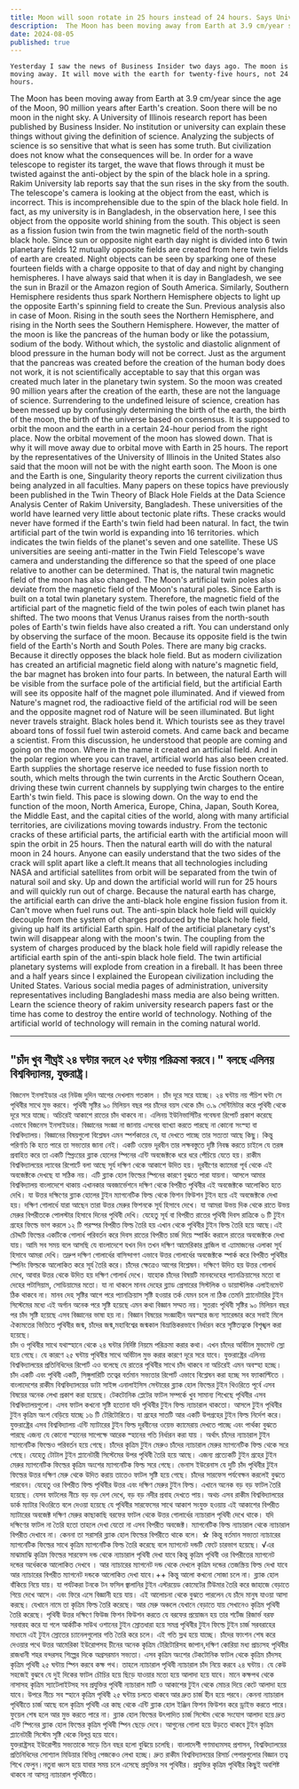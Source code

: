 ```yaml
---
title: Moon will soon rotate in 25 hours instead of 24 hours. Says University of Illinois, USA.
description:  The Moon has been moving away from Earth at 3.9 cm/year since the age of the Moon, 90 million years after Earth's creation. Soon there will be no moon in the night sky. A University of Illinois research report has been published by Business Insider. 
date: 2024-08-05
published: true
---
```


    Yesterday I saw the news of Business Insider two days ago. The moon is moving away. It will move with the earth for twenty-five hours, not 24 hours. 
The Moon has been moving away from Earth at 3.9 cm/year since the age of the Moon, 90 million years after Earth's creation. Soon there will be no moon in the night sky. A University of Illinois research report has been published by Business Insider. 
No institution or university can explain these things without giving the definition of science.
     Analyzing the subjects of science is so sensitive that what is seen has some truth. But civilization does not know what the consequences will be. In order for a wave telescope to register its target, the wave that flows through it must be twisted against the anti-object by the spin of the black hole in a spring.
      Rakim University lab reports say that the sun rises in the sky from the south. The telescope's camera is looking at the object from the east, which is incorrect. This is incomprehensible due to the spin of the black hole field. In fact, as my university is in Bangladesh, in the observation here, I see this object from the opposite world shining from the south.
 This object is seen as a fission fusion twin from the twin magnetic field of the north-south black hole.
Since sun or opposite night earth day night is divided into 6 twin planetary fields 12 mutually opposite fields are created from here twin fields of earth are created. Night objects can be seen by sparking one of these fourteen fields with a charge opposite to that of day and night by changing hemispheres. I have always said that when it is day in Bangladesh, we see the sun in Brazil or the Amazon region of South America.
       Similarly, Southern Hemisphere residents thus spark Northern Hemisphere objects to light up the opposite Earth's spinning field to create the Sun. Previous analysis also in case of Moon. Rising in the south sees the Northern Hemisphere, and rising in the North sees the Southern Hemisphere.
     However, the matter of the moon is like the pancreas of the human body or like the potassium, sodium of the body. Without which, the systolic and diastolic alignment of blood pressure in the human body will not be correct. Just as the argument that the pancreas was created before the creation of the human body does not work, it is not scientifically acceptable to say that this organ was created much later in the planetary twin system. So the moon was created 90 million years after the creation of the earth, these are not the language of science.
     Surrendering to the undefined leisure of science, creation has been messed up by confusingly determining the birth of the earth, the birth of the moon, the birth of the universe based on consensus.
       It is supposed to orbit the moon and the earth in a certain 24-hour period from the right place. Now the orbital movement of the moon has slowed down. That is why it will move away due to orbital move with Earth in 25 hours. The report by the representatives of the University of Illinois in the United States also said that the moon will not be with the night earth soon. The Moon is one and the Earth is one, Singularity theory reports the current civilization thus being analyzed in all faculties.
    Many papers on these topics have previously been published in the Twin Theory of Black Hole Fields at the Data Science Analysis Center of Rakim University, Bangladesh. These universities of the world have learned very little about tectonic plate rifts. These cracks would never have formed if the Earth's twin field had been natural.
    In fact, the twin artificial part of the twin world is expanding into 16 territories. which indicates the twin fields of the planet's seven and one satellite. These US universities are seeing anti-matter in the Twin Field Telescope's wave camera and understanding the difference so that the speed of one place relative to another can be determined. That is, the natural twin magnetic field of the moon has also changed. The Moon's artificial twin poles also deviate from the magnetic field of the Moon's natural poles.
      Since Earth is built on a total twin planetary system. Therefore, the magnetic field of the artificial part of the magnetic field of the twin poles of each twin planet has shifted. The two moons that Venus Uranus raises from the north-south poles of Earth's twin fields have also created a rift. You can understand only by observing the surface of the moon. Because its opposite field is the twin field of the Earth's North and South Poles. There are many big cracks.
Because it directly opposes the black hole field.
    But as modern civilization has created an artificial magnetic field along with nature's magnetic field, the bar magnet has broken into four parts. In between, the natural Earth will be visible from the surface pole of the artificial field, but the artificial Earth will see its opposite half of the magnet pole illuminated. And if viewed from Nature's magnet rod, the radioactive field of the artificial rod will be seen and the opposite magnet rod of Nature will be seen illuminated. But light never travels straight. Black holes bend it. Which tourists see as they travel aboard tons of fossil fuel twin asteroid comets. And came back and became a scientist.
       From this discussion, he understood that people are coming and going on the moon. Where in the name it created an artificial field. And in the polar region where you can travel, artificial world has also been created. Earth supplies the shortage reserve ice needed to fuse fission north to south, which melts through the twin currents in the Arctic Southern Ocean, driving these twin current channels by supplying twin charges to the entire Earth's twin field. This pace is slowing down.
    On the way to end the function of the moon, North America, Europe, China, Japan, South Korea, the Middle East, and the capital cities of the world, along with many artificial territories, are civilizations moving towards industry. From the tectonic cracks of these artificial parts, the artificial earth with the artificial moon will spin the orbit in 25 hours. Then the natural earth will do with the natural moon in 24 hours. Anyone can easily understand that the two sides of the crack will split apart like a cleft.It means that all technologies including NASA and artificial satellites from orbit will be separated from the twin of natural soil and sky. Up and down the artificial world will run for 25 hours and will quickly run out of charge. Because the natural earth has charge, the artificial earth can drive the anti-black hole engine fission fusion from it. Can't move when fuel runs out.
        The anti-spin black hole field will quickly decouple from the system of charges produced by the black hole field, giving up half its artificial Earth spin. Half of the artificial planetary cyst's twin will disappear along with the moon's twin.
 The coupling from the system of charges produced by the black hole field will rapidly release the artificial earth spin of the anti-spin black hole field.  The twin artificial planetary systems will explode from creation in a fireball.
   It has been three and a half years since I explained the European civilization including the United States. Various social media pages of administration, university representatives including Bangladeshi mass media are also being written.
   Learn the science theory of rakim university research papers fast or the time has come to destroy the entire world of technology. Nothing of the artificial world of technology will remain in the coming natural world.

---

## "চাঁদ খুব শীঘ্রই ২৪ ঘন্টার বদলে ২৫ ঘন্টায় পরিক্রমা করবে।" বলছে এলিনয় বিশ্ববিদ্যালয়, যুক্তরাষ্ট্র।

  বিজনেস ইনসাইডার এর নিউজ দুদিন আগের দেখলাম গতকাল । চাঁদ দূরে সরে যাচ্ছে। ২৪ ঘন্টায় নয় পঁচিশ ঘন্টা সে পৃথিবীর সাথে মুভ করবে। 
 পৃথিবী সৃষ্টির ৯০ মিলিয়ন বছর পর চাঁদের বয়স থেকে চাঁদ ৩.৯ সেন্টিমিটার করে পৃথিবী থেকে দূরে সরে যাচ্ছে। অচিরেই আকাশে রাতের চাঁদ থাকবে না। এলিনয় ইউনিভার্সিটির গবেষনা রিপোর্ট প্রকাশ করেছে এভাবে বিজনেস ইনসাইডার। 
বিজ্ঞানের সংজ্ঞা না জানায় এসবের ব‍্যাখ‍্যা করতে পারছে না কোনো সংস্হা বা বিশ্ববিদ্যালয়। 
        বিজ্ঞানের বিষয়গুলো বিশ্লেষন এমন স্পর্শকাতর যে, যা দেখতে পাচ্ছে তার সত‍্যতা আছে কিছু। কিন্তু পরিণতি কি হতে পারে তা সভ‍্যতার জানা নেই। একটি ওয়েভ দূরবীন তার লক্ষবস্তুতে দৃষ্টি নিবন্ধ করতে চাইলে যে তরঙ্গ প্রবাহিত করে তা একটি স্প্রিংয়ের ব্ল‍্যাক হোলের স্পিনের এন্টি অবজেক্টকে ধরে ধরে পেঁচিয়ে যেতে হয়।
      রাকীম বিশ্ববিদ্যালয়ের ল‍্যাবের রিপোর্টে বলা আছে সূর্য দক্ষিণ থেকে আকাশে উদিত হয়। দূরবীণের ক‍্যামেরা পূর্ব থেকে এই অবজেক্টকে দেখছে যা সঠিক নয়। এটি ব্ল‍্যাক হোল ফিল্ডের স্পিনের কারণে বুঝতে পারা যায়না। আসলে আমার বিশ্ববিদ্যালয় বাংলাদেশে থাকায় এখানকার অবজার্ভেশনে দক্ষিণ থেকে বিপরীত পৃথিবীর এই অবজেক্টকে আলোকিত হতে দেখি।
 যা উত্তর দক্ষিণের ব্ল‍্যাক হোলের  টুইন ম‍্যাগনেটিক ফিল্ড থেকে ফিশন ফিউশন টুইন হয়ে এই অবজেক্টকে দেখা হয়। দক্ষিণ গোলার্ধে যারা আছেন তারা উত্তর মেরুর ফিশনকে সূর্য হিসাবে দেখে। যা আমরা উভয় দিক থেকে রাতে উভয় মেরুর বিপরীতকে পোলস্টার হিসাবে দিনের পৃথিবী দেখি। 
 যেহেতু সূর্য বা বিপরীত রাতের পৃথিবী দিবস রাত্রিকে ৬ টি টুইন গ্রহের ফিল্ডে ভাগ করলে ১২ টি পরস্পর বিপরীত ফিল্ড তৈরি হয় এখান থেকে পৃথিবীর টুইন ফিল্ড তৈরি হয়ে আছে।এই চৌদ্দটি ফিল্ডের একটিকে গোলার্ধ পরিবর্তন করে দিবস রাতের বিপরীত চার্জ দিয়ে স্পার্কিং করালে রাতের অবজেক্টকে দেখা যায়। আমি সব সময় বলে আসছি যে বাংলাদেশে যখন দিন তখন দক্ষিণ আমেরিকার ব্রাজিল বা এ‍্যামাজনের এলাকা সূর্য হিসাবে আমরা দেখি। তদ্রুপ দক্ষিণ গোলার্ধের বাসিন্দাগণ এভাবে উত্তর গোলার্ধের অবজেক্টকে স্পার্ক করে বিপরীত পৃথিবীর স্পিনিং ফিল্ডকে আলোকিত করে সূর্য তৈরি করে। চাঁদের ক্ষেত্রেও আগের বিশ্লেষন। দক্ষিণে উদিত হয় উত্তর গোলার্ধ দেখে, আবার উত্তর থেকে উদিত হয় দক্ষিণ গোলার্ধ দেখে। 
     যাহোক চাঁদের বিষয়টি মানবদেহের প‍্যানক্রিয়াসের মতো বা দেহের  পটাসিয়াম, সোডিয়ামের মতো। যা না থাকলে মানব দেহের ব্ল‍্যাড প্রেসারের সিস্টলিক ও ডায়াস্টলিক এলাইনমেন্ট ঠিক থাকবে না। মানব দেহ সৃষ্টির আগে পরে প‍্যানক্রিয়াস সৃষ্টি হওয়ার তর্ক যেমন চলে না ঠিক তেমনি প্ল‍্যানেটারির টুইন সিস্টেমের মধ‍্যে এই অর্গান অনেক পরে সৃষ্টি হয়েছে এমন কথা বিজ্ঞান সম্মত নয়। সুতরাং পৃথিবী সৃষ্টির ৯০ মিলিয়ন বছর পর চাঁদ সৃষ্টি হয়েছে এসব বিজ্ঞানের ভাষা হয় না। 
       বিজ্ঞান বিষয়ের সংজ্ঞাহীন অবস্হার জন‍্য স‍্যারেন্ডার করে সবাই মিলে ঐক‍্যমতের ভিত্তিতে পৃথিবীর জন্ম, চাঁদের জন্ম,মহাবিশ্বের জন্মকাল বিভ্রান্তিকরভাবে নির্ধারন করে সৃষ্টিতত্বকে বিশৃঙ্খল করা হয়েছে।  
      চাঁদ ও পৃথিবীর সাথে যথাস্হানে থেকে ২৪ ঘন্টার নির্দিষ্ট নিয়মে পরিক্রমা করার কথা। এখন চাঁদের অর্বিটাল মুভমেন্ট স্লো হয়ে গেছে। যে কারণে ২৫ ঘন্টায় পৃথিবীর সাথে অর্বিটাল মুভ করার কারণে দূরে সরে যাবে। যুক্তরাষ্ট্রের এলিনয় বিশ্ববিদ্যালয়ের প্রতিনিধিদের রিপোর্ট এও বলেছে যে রাতের পৃথিবীর সাথে চাঁদ থাকবে না অচিরেই এমন অবস্হা হচ্ছে। চাঁদ একটি এবং পৃথিবী একটি, সিঙ্গুলারিটি তত্বের বর্তমান সভ‍্যতার  রিপোর্ট এভাবে বিশ্লেষন করা হচ্ছে সব ফ‍্যাকাল্টিতে ।
 বাংলাদেশের রাকীম বিশ্ববিদ্যালয়ের ডাটা সাইন্স এনালাইসিস সেন্টারের ব্ল‍্যাক হোল  ফিল্ডের টুইন থিওরিতে পূর্বে এসব বিষয়ের অনেক লেখা প্রকাশ করা হয়েছে। টেকটোনিক প্লেটের ফাটল সম্পর্কে খুব সামান‍্য শিখেছে পৃথিবীর এসব বিশ্ববিদ্যালয়গুলো। এসব ফাটল কখনো সৃষ্টি হতোনা যদি পৃথিবীর টুইন ফিল্ড ন‍্যাচারাল থাকতো। 
   আসলে টুইন পৃথিবীর টুইন কৃত্রিম অংশ বেড়িয়ে যাচ্ছে ১৬ টি টেরিটোরিতে। যা গ্রহের সাতটি আর একটি উপগ্রহের টুইন ফিল্ড নির্দেশ করে। যুক্তরাষ্ট্রের এসব বিশ্ববিদ্যালয় এন্টি ম‍্যাটারের টুইন ফিল্ড দূরবীনের ওয়েভ ক‍্যামেরায় দেখতে পাচ্ছে এবং পার্থক্য বুঝতে পারছে এজন‍্য যে কোনো স্হানের সাপেক্ষে আরেক স্হানের গতি নির্ধারন করা যায় । অর্থাৎ চাঁদের ন‍্যাচারাল টুইন ম‍্যাগনেটিক ফিল্ডেও পরিবর্তন হয়ে গেছে। চাঁদের কৃত্রিম  টুইন মেরুও চাঁদের ন‍্যাচারাল মেরুর ম‍্যাগনেটিক ফিল্ড থেকে সরে গেছে। 
         যেহেতু টোটাল টুইন প্ল‍্যানেটারী সিস্টেমের উপর পৃথিবী তৈরি হয়ে  আছে। এজন‍্য প্রত‍্যেকটি টুইন গ্রহের টুইন মেরুর ম‍্যাগনেটিক  ফিল্ডের কৃত্রিম অংশের ম‍্যাগনেটিক ফিল্ড সরে গেছে। ভেনাস ইউরেনাস যে দুটি চাঁদ পৃথিবীর টুইন ফিল্ডের উত্তর দক্ষিণ মেরু থেকে উদিত করায় তাতেও ফাটল সৃষ্টি হয়ে গেছে। চাঁদের সারফেস পর্যবেক্ষন করলেই বুঝতে পারবেন। যেহেতু ওর বিপরীত ফিল্ড পৃথিবীর উত্তর এবং দক্ষিণ মেরুর টুইন ফিল্ড। এখানে অনেক বড় বড় ফাটল তৈরি হয়েছে। যেসব ফাটলের নীচে বড় বড় দেশ দেখে, বড় বড় নদীর প্রবাহ দেখতে পায়। অথচ এসব রাকীম বিশ্ববিদ্যালয়ের ডার্ক ম‍্যাটার থিওরিতে বলে দেওয়া হয়েছে যে পৃথিবীর সারফেসের সাথে আকাশ সংযুক্ত হওয়ায় এই আকাশের বিপরীত ম‍্যাটারের অবজেক্ট দক্ষিণ মেরুর কাছাকাছি বরফের ফাটল থেকে উত্তর গোলার্ধের ন‍্যাচারাল পৃথিবী দেখে থাকে। যদি দক্ষিণের ফাটল না তৈরি হতো তাহলে দেখা যেতো না এসব বিপরীত  অবজেক্ট। ম‍্যাগনেটিক ফিল্ড ন‍্যাচারাল থেকে ন‍্যাচারাল বিপরীত দেখাবে না। কেননা তা সরাসরি ব্ল‍্যাক হোল ফিল্ডের বিপরীতে থাকে বলে। ☆
   কিন্তু বর্তমান সভ‍্যতা ন‍্যাচারের ম‍্যাগনেটিক ফিল্ডের সাথে কৃত্রিম ম‍্যাগনেটিক ফিল্ড তৈরি করেছে বলে ম‍্যাগনেট দন্ডটি ফেটে চারভাগ হয়েছে। √এর মাঝামাঝি কৃত্রিম ফিল্ডের সারফেস দন্ড থেকে ন‍্যাচারাল পৃথিবী দেখা যাবে কিন্তু কৃত্রিম পৃথিবী ওর বিপরীতের ম‍্যাগনেট দন্ডের অর্ধেককে আলোকিত দেখবে । আর ন‍্যাচারের ম‍্যাগনেট  দন্ড থেকে দেখলে কৃত্রিম দন্ডের তেজস্ক্রিয় ফিল্ড দেখা যাবে আর ন‍্যাচারের বিপরীত ম‍্যাগনেট দন্ডকে আলোকিত দেখা যাবে।++  কিন্তু আলো কখনো সোজা চলে না। ব্ল‍্যাক হোল বাঁকিয়ে নিয়ে যায়। যা পর্যটকরা টনকে টন ফসিল জ্বালানির টুইন এস্টরয়েড কোমেটের টিউমার তৈরি করে জাহাজে বেড়াতে গিয়ে দেখে আসে। এবং ফিরে এসে বিজ্ঞানী হয়ে যায়। 
             এই আলোচনা থেকে বুঝতে পারলেন যে  চাঁদে মানুষ যাওয়া আসা করছে। যেখানে নামে তা কৃত্রিম ফিল্ড তৈরি করেছে। আর মেরু অঞ্চলে যেখানে বেড়াতে যায় সেখানেও কৃত্রিম পৃথিবী তৈরি করেছে। পৃথিবী উত্তর দক্ষিণে ফিউজ ফিশন ফিউশন করতে যে বরফের প্রয়োজন হয় তার শর্টেজ রিজার্ভ বরফ সরবারহ করে যা গলে  আর্কটিক সাউথ ওশানের টুইন স্রোতধারা হয়ে সমগ্র পৃথিবীর টুইন ফিল্ডে টুইন চার্জ সরবরাহের মাধ‍্যমে এই টুইন স্রোতের  চ‍্যানেলগুলোর গতি তৈরি করে চলে। এই গতি স্লথ হয়ে যাচ্ছে। চাঁদের ফাংশন শেষ করে দেওয়ার পথে উত্তর আমেরিকা ইউরোপসহ চীনের অনেক কৃত্রিম  টেরিটোরিসহ জাপান,দক্ষিণ কোরিয়া মধ‍্য প্রাচ‍্যসহ পৃথিবীর রাজধানী শহর বন্দরসহ শিল্পের দিকে অগ্রসরমান সভ‍্যতা। এসব কৃত্রিম অংশের টেকটোনিক ফাটল থেকে কৃত্রিম চাঁদসহ ক‍ৃত্রিম পৃথিবী ২৫ ঘন্টায় স্পিন করবে কক্ষ পথ। তাহলে ন‍্যাচারাল পৃথিবী ন‍্যাচারাল চাঁদ নিয়ে করবে ২৪ ঘন্টায়। যে কেউ সহজেই বুঝবে যে দুই দিকের  ফাটল চৌচির হয়ে ছিড়ে যাওয়ার মতো হয়ে আলাদা হয়ে যাবে। মানে কক্ষপথ থেকে নাসাসহ কৃত্রিম স‍্যাটেলাইটসহ সব প্রযুক্তির পৃথিবী ন‍্যাচারাল মাটি ও আকাশের টুইন থেকে মোচর দিয়ে কেটে আলাদা হয়ে যাবে। উপরে নীচে সব স্হানে কৃত্রিম পৃথিবী ২৫ ঘন্টায় চলতে থাকবে আর দ্রুত চার্জ হীন হয়ে পরবে। কেননা ন‍্যাচারাল পৃথিবীতে চার্জ আছে বলে কৃত্রিম পৃথিবী এর কাছ থেকে এন্টি ব্ল‍্যাক হোল ইঞ্জিন ফিশন ফিউশন করে ড্রাইভ করতে পারে। ফুয়েল শেষ হলে আর মুভ করতে পারে না। ব্ল‍্যাক হোল ফিল্ডের উৎপাদিত চার্জ সিস্টেম থেকে সংযোগ আলাদা হয়ে দ্রুত এন্টি স্পিনের ব্ল‍্যাক হোল ফিল্ডের কৃত্রিম পৃথিবী স্পিন ছেড়ে দেবে।  আগুনের গোলা হয়ে উড়তে থাকবে টুইন কৃত্রিম প্ল‍্যানেটারী সিস্টেম সৃষ্টি থেকে বিলুপ্ত হয়ে যাবে।  
         যুক্তরাষ্ট্রসহ ইউরোপীয় সভ‍্যতাকে সাড়ে তিন বছর হলো বুঝিয়ে চলেছি। বাংলাদেশী গণমাধ‍্যমসহ প্রশাসন, বিশ্ববিদ্যালয়ের প্রতিনিধিদের সোশ‍্যাল মিডিয়ার বিভিন্ন পেজকেও লেখা হচ্ছে। 
        দ্রুত রাকীম বিশ্ববিদ্যালয়ের রিসার্চ পেপারগুলোর বিজ্ঞান তত্ব শিখে ফেলুন।নতুবা ধ্বংস হয়ে যাবার সময় চলে এসেছে প্রযুক্তির সব পৃথিবীর। প্রযুক্তির কৃত্রিম পৃথিবীর কিছুই অবশিষ্ট থাকবে না আসন্ন ন‍্যাচারাল পৃথিবীতে।
